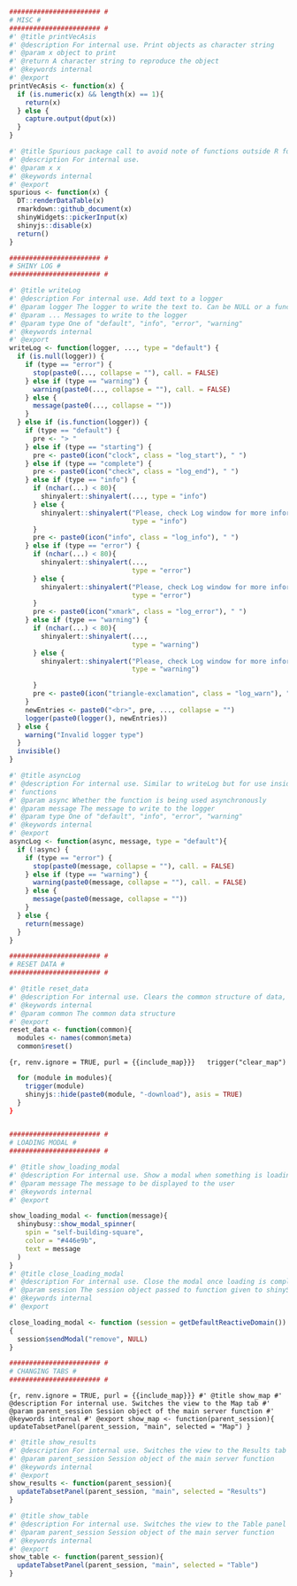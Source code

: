 ```r
####################### #
# MISC #
####################### #
#' @title printVecAsis
#' @description For internal use. Print objects as character string
#' @param x object to print
#' @return A character string to reproduce the object
#' @keywords internal
#' @export
printVecAsis <- function(x) {
  if (is.numeric(x) && length(x) == 1){
    return(x)
  } else {
    capture.output(dput(x))
  }
}

#' @title Spurious package call to avoid note of functions outside R folder
#' @description For internal use.
#' @param x x
#' @keywords internal
#' @export
spurious <- function(x) {
  DT::renderDataTable(x)
  rmarkdown::github_document(x)
  shinyWidgets::pickerInput(x)
  shinyjs::disable(x)
  return()
}

####################### #
# SHINY LOG #
####################### #

#' @title writeLog
#' @description For internal use. Add text to a logger
#' @param logger The logger to write the text to. Can be NULL or a function
#' @param ... Messages to write to the logger
#' @param type One of "default", "info", "error", "warning"
#' @keywords internal
#' @export
writeLog <- function(logger, ..., type = "default") {
  if (is.null(logger)) {
    if (type == "error") {
      stop(paste0(..., collapse = ""), call. = FALSE)
    } else if (type == "warning") {
      warning(paste0(..., collapse = ""), call. = FALSE)
    } else {
      message(paste0(..., collapse = ""))
    }
  } else if (is.function(logger)) {
    if (type == "default") {
      pre <- "> "
    } else if (type == "starting") {
      pre <- paste0(icon("clock", class = "log_start"), " ")
    } else if (type == "complete") {
      pre <- paste0(icon("check", class = "log_end"), " ")
    } else if (type == "info") {
      if (nchar(...) < 80){
        shinyalert::shinyalert(..., type = "info")
      } else {
        shinyalert::shinyalert("Please, check Log window for more information ",
                               type = "info")
      }
      pre <- paste0(icon("info", class = "log_info"), " ")
    } else if (type == "error") {
      if (nchar(...) < 80){
        shinyalert::shinyalert(...,
                               type = "error")
      } else {
        shinyalert::shinyalert("Please, check Log window for more information ",
                               type = "error")
      }
      pre <- paste0(icon("xmark", class = "log_error"), " ")
    } else if (type == "warning") {
      if (nchar(...) < 80){
        shinyalert::shinyalert(...,
                               type = "warning")
      } else {
        shinyalert::shinyalert("Please, check Log window for more information ",
                               type = "warning")

      }
      pre <- paste0(icon("triangle-exclamation", class = "log_warn"), " ")
    }
    newEntries <- paste0("<br>", pre, ..., collapse = "")
    logger(paste0(logger(), newEntries))
  } else {
    warning("Invalid logger type")
  }
  invisible()
}

#' @title asyncLog
#' @description For internal use. Similar to writeLog but for use inside async
#' functions
#' @param async Whether the function is being used asynchronously
#' @param message The message to write to the logger
#' @param type One of "default", "info", "error", "warning"
#' @keywords internal
#' @export
asyncLog <- function(async, message, type = "default"){
  if (!async) {
    if (type == "error") {
      stop(paste0(message, collapse = ""), call. = FALSE)
    } else if (type == "warning") {
      warning(paste0(message, collapse = ""), call. = FALSE)
    } else {
      message(paste0(message, collapse = ""))
    }
  } else {
    return(message)
  }
}

####################### #
# RESET DATA #
####################### #

#' @title reset_data
#' @description For internal use. Clears the common structure of data, resets the map and any plots
#' @keywords internal
#' @param common The common data structure
#' @export
reset_data <- function(common){
  modules <- names(common$meta)
  common$reset()
```
```{r, renv.ignore = TRUE, purl = {{include_map}}}
  trigger("clear_map")
```
```r
  for (module in modules){
    trigger(module)
    shinyjs::hide(paste0(module, "-download"), asis = TRUE)
  }
}


####################### #
# LOADING MODAL #
####################### #

#' @title show_loading_modal
#' @description For internal use. Show a modal when something is loading
#' @param message The message to be displayed to the user
#' @keywords internal
#' @export

show_loading_modal <- function(message){
  shinybusy::show_modal_spinner(
    spin = "self-building-square",
    color = "#446e9b",
    text = message
  )
}
#' @title close_loading_modal
#' @description For internal use. Close the modal once loading is complete
#' @param session The session object passed to function given to shinyServer.
#' @keywords internal
#' @export

close_loading_modal <- function (session = getDefaultReactiveDomain())
{
  session$sendModal("remove", NULL)
}

####################### #
# CHANGING TABS #
####################### #

```
```{r, renv.ignore = TRUE, purl = {{include_map}}}
#' @title show_map
#' @description For internal use. Switches the view to the Map tab
#' @param parent_session Session object of the main server function
#' @keywords internal
#' @export
show_map <- function(parent_session){
  updateTabsetPanel(parent_session, "main", selected = "Map")
}
```
```r
#' @title show_results
#' @description For internal use. Switches the view to the Results tab
#' @param parent_session Session object of the main server function
#' @keywords internal
#' @export
show_results <- function(parent_session){
  updateTabsetPanel(parent_session, "main", selected = "Results")
}

#' @title show_table
#' @description For internal use. Switches the view to the Table panel
#' @param parent_session Session object of the main server function
#' @keywords internal
#' @export
show_table <- function(parent_session){
  updateTabsetPanel(parent_session, "main", selected = "Table")
}
```
